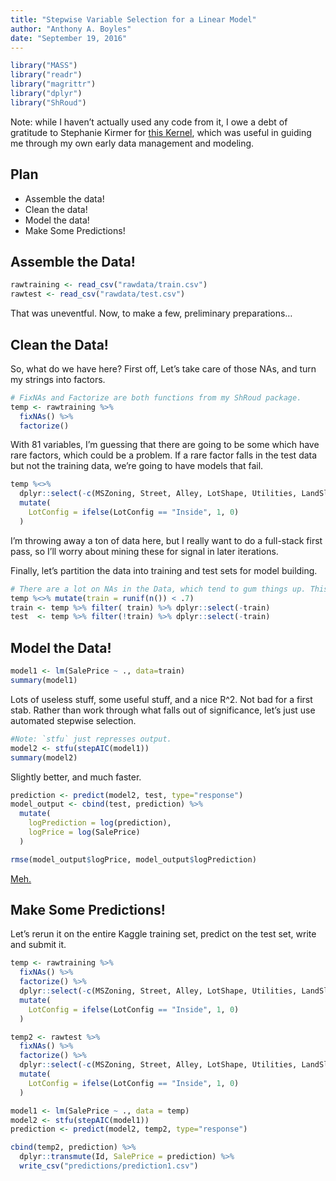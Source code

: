 ```yaml
---
title: "Stepwise Variable Selection for a Linear Model"
author: "Anthony A. Boyles"
date: "September 19, 2016"
---
```


```r
library("MASS")
library("readr")
library("magrittr")
library("dplyr")
library("ShRoud")
```

Note: while I haven't actually used any code from it, I owe a debt of gratitude to Stephanie Kirmer for [this Kernel](https://www.kaggle.com/skirmer/house-prices-advanced-regression-techniques/fun-with-real-estate-data), which was useful in guiding me through my own early data management and modeling.

## Plan

* Assemble the data!
* Clean the data!
* Model the data!
* Make Some Predictions!

## Assemble the Data!

```r
rawtraining <- read_csv("rawdata/train.csv")
rawtest <- read_csv("rawdata/test.csv")
```

That was uneventful. Now, to make a few, preliminary preparations...

## Clean the Data!

So, what do we have here? First off, Let's take care of those NAs, and turn my strings into factors.

```r
# FixNAs and Factorize are both functions from my ShRoud package.
temp <- rawtraining %>%
  fixNAs() %>%
  factorize()
```

With 81 variables, I'm guessing that there are going to be some which have rare factors, which could be a problem. If a rare factor falls in the test data but not the training data, we're going to have models that fail.

```r
temp %<>%
  dplyr::select(-c(MSZoning, Street, Alley, LotShape, Utilities, LandSlope, Neighborhood, Condition1, Condition2, HouseStyle, RoofStyle, RoofMatl, Exterior1st, Exterior2nd, MasVnrType, ExterQual, ExterCond, Foundation, BsmtCond, BsmtFinType2, Heating, HeatingQC, Electrical, Functional, GarageType, GarageQual, GarageCond, PoolQC, Fence, MiscFeature, SaleType, SaleCondition)) %>%
  mutate(
    LotConfig = ifelse(LotConfig == "Inside", 1, 0)
  )
```

I'm throwing away a ton of data here, but I really want to do a full-stack first pass, so I'll worry about mining these for signal in later iterations.

Finally, let's partition the data into training and test sets for model building.

```r
# There are a lot on NAs in the Data, which tend to gum things up. This is a handy function to slip into pipelines to 
temp %<>% mutate(train = runif(n()) < .7)
train <- temp %>% filter( train) %>% dplyr::select(-train)
test  <- temp %>% filter(!train) %>% dplyr::select(-train)
```

## Model the Data!

```r
model1 <- lm(SalePrice ~ ., data=train)
summary(model1)
```

Lots of useless stuff, some useful stuff, and a nice R^2. Not bad for a first stab. Rather than work through what falls out of significance, let's just use automated stepwise selection.

```r
#Note: `stfu` just represses output.
model2 <- stfu(stepAIC(model1))
summary(model2)
```

Slightly better, and much faster.

```r
prediction <- predict(model2, test, type="response")
model_output <- cbind(test, prediction) %>%
  mutate(
    logPrediction = log(prediction),
    logPrice = log(SalePrice)
  )

rmse(model_output$logPrice, model_output$logPrediction)
```

[Meh.](https://www.kaggle.com/c/house-prices-advanced-regression-techniques/leaderboard)

## Make Some Predictions!

Let's rerun it on the entire Kaggle training set, predict on the test set, write and submit it.

```r
temp <- rawtraining %>%
  fixNAs() %>%
  factorize() %>%
  dplyr::select(-c(MSZoning, Street, Alley, LotShape, Utilities, LandSlope, Neighborhood, Condition1, Condition2, HouseStyle, RoofStyle, RoofMatl, Exterior1st, Exterior2nd, MasVnrType, ExterQual, ExterCond, Foundation, BsmtCond, BsmtFinType2, Heating, HeatingQC, Electrical, Functional, GarageType, GarageQual, GarageCond, PoolQC, Fence, MiscFeature, SaleType, SaleCondition, KitchenQual)) %>%
  mutate(
    LotConfig = ifelse(LotConfig == "Inside", 1, 0)
  )

temp2 <- rawtest %>%
  fixNAs() %>%
  factorize() %>%
  dplyr::select(-c(MSZoning, Street, Alley, LotShape, Utilities, LandSlope, Neighborhood, Condition1, Condition2, HouseStyle, RoofStyle, RoofMatl, Exterior1st, Exterior2nd, MasVnrType, ExterQual, ExterCond, Foundation, BsmtCond, BsmtFinType2, Heating, HeatingQC, Electrical, Functional, GarageType, GarageQual, GarageCond, PoolQC, Fence, MiscFeature, SaleType, SaleCondition, KitchenQual)) %>%
  mutate(
    LotConfig = ifelse(LotConfig == "Inside", 1, 0)
  )

model1 <- lm(SalePrice ~ ., data = temp)
model2 <- stfu(stepAIC(model1))
prediction <- predict(model2, temp2, type="response")

cbind(temp2, prediction) %>%
  dplyr::transmute(Id, SalePrice = prediction) %>%
  write_csv("predictions/prediction1.csv")
```

